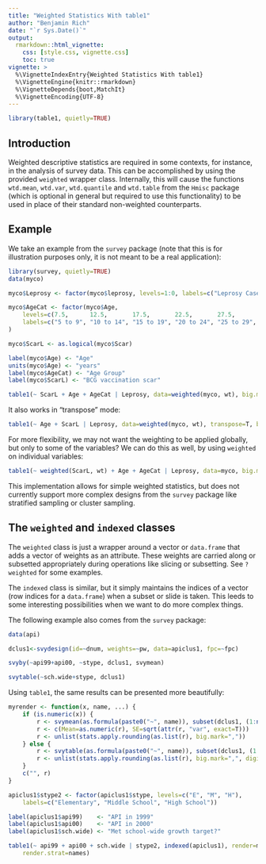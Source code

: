 ```yaml
---
title: "Weighted Statistics With table1"
author: "Benjamin Rich"
date: "`r Sys.Date()`"
output: 
  rmarkdown::html_vignette:
    css: [style.css, vignette.css]
    toc: true
vignette: >
  %\VignetteIndexEntry{Weighted Statistics With table1}
  %\VignetteEngine{knitr::rmarkdown}
  %\VignetteDepends{boot,MatchIt}
  %\VignetteEncoding{UTF-8}
---
```


```r
library(table1, quietly=TRUE)
```

## Introduction

Weighted descriptive statistics are required in some contexts, for instance, in
the analysis of survey data. This can be accomplished by using the provided
`weighted` wrapper class. Internally, this will cause the functions `wtd.mean`,
`wtd.var`, `wtd.quantile` and `wtd.table` from the `Hmisc` package (which is
optional in general but required to use this functionality) to be used in place
of their standard non-weighted counterparts.

## Example

We take an example from the `survey` package (note that this is for
illustration purposes only, it is not meant to be a real application):

```r
library(survey, quietly=TRUE)
data(myco)

myco$Leprosy <- factor(myco$leprosy, levels=1:0, labels=c("Leprosy Cases", "Controls"))

myco$AgeCat <- factor(myco$Age,
    levels=c(7.5,      12.5,       17.5,       22.5,       27.5,       32.5      ),
    labels=c("5 to 9", "10 to 14", "15 to 19", "20 to 24", "25 to 29", "30 to 34")
)

myco$ScarL <- as.logical(myco$Scar)

label(myco$Age) <- "Age"
units(myco$Age) <- "years"
label(myco$AgeCat) <- "Age Group"
label(myco$ScarL) <- "BCG vaccination scar"

table1(~ ScarL + Age + AgeCat | Leprosy, data=weighted(myco, wt), big.mark=",")
```

It also works in "transpose" mode:

```r
table1(~ Age + ScarL | Leprosy, data=weighted(myco, wt), transpose=T, big.mark=",")
```

For more flexibility, we may not want the weighting to be applied globally, but
only to some of the variables? We can do this as well, by using `weighted` on
individual variables:


```r
table1(~ weighted(ScarL, wt) + Age + AgeCat | Leprosy, data=myco, big.mark=",")
```

This implementation allows for simple weighted statistics, but does not
currently support more complex designs from the `survey` package like
stratified sampling or cluster sampling.


## The `weighted` and `indexed` classes

The `weighted` class is just a wrapper around a vector or `data.frame` that
adds a vector of weights as an attribute. These weights are carried along or
subsetted appropriately during operations like slicing or subsetting. See
`?weighted` for some examples.

The `indexed` class is similar, but it simply maintains the indices of a vector
(row indices for a `data.frame`) when a subset or slide is taken. This leeds to
some interesting possibilities when we want to do more complex things.

The following example also comes from the `survey` package:

```r
data(api)

dclus1<-svydesign(id=~dnum, weights=~pw, data=apiclus1, fpc=~fpc)

svyby(~api99+api00, ~stype, dclus1, svymean)

svytable(~sch.wide+stype, dclus1)
```

Using `table1`, the same results can be presented more beautifully:


```r
myrender <- function(x, name, ...) {
    if (is.numeric(x)) {
        r <- svymean(as.formula(paste0("~", name)), subset(dclus1, (1:nrow(dclus1)) %in% indices(x)))
        r <- c(Mean=as.numeric(r), SE=sqrt(attr(r, "var", exact=T)))
        r <- unlist(stats.apply.rounding(as.list(r), big.mark=","))
    } else {
        r <- svytable(as.formula(paste0("~", name)), subset(dclus1, (1:nrow(dclus1)) %in% indices(x)))
        r <- unlist(stats.apply.rounding(as.list(r), big.mark=",", digits=1, rounding.fn=round_pad))
    }
    c("", r)
}

apiclus1$stype2 <- factor(apiclus1$stype, levels=c("E", "M", "H"),
    labels=c("Elementary", "Middle School", "High School"))

label(apiclus1$api99)    <- "API in 1999"
label(apiclus1$api00)    <- "API in 2000"
label(apiclus1$sch.wide) <- "Met school-wide growth target?"

table1(~ api99 + api00 + sch.wide | stype2, indexed(apiclus1), render=myrender,
    render.strat=names)
```


